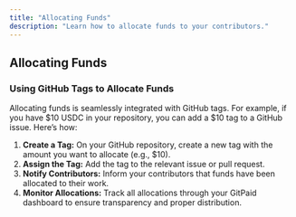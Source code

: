 ```yaml
---
title: "Allocating Funds"
description: "Learn how to allocate funds to your contributors."
---
```


## Allocating Funds

### Using GitHub Tags to Allocate Funds

Allocating funds is seamlessly integrated with GitHub tags. For example, if you have $10 USDC in your repository, you can add a $10 tag to a GitHub issue. Here’s how:

<ol>
  <li>
    <strong>Create a Tag:</strong> On your GitHub repository, create a new tag
    with the amount you want to allocate (e.g., $10).
  </li>
  <li>
    <strong>Assign the Tag:</strong> Add the tag to the relevant issue or pull
    request.
  </li>
  <li>
    <strong>Notify Contributors:</strong> Inform your contributors that funds
    have been allocated to their work.
  </li>
  <li>
    <strong>Monitor Allocations:</strong> Track all allocations through your
    GitPaid dashboard to ensure transparency and proper distribution.
  </li>
</ol>
